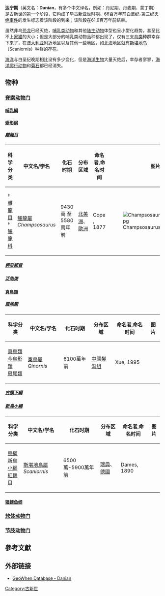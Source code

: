 {{expand|time=2015-07-30T06:28:54+00:00}}
{{unreferenced|time=2015-07-30T06:28:54+00:00}}
{{Tertiary graphical timeline}}
'''达宁期'''（英文名：'''Danian'''，有多个中文译名，例如：丹尼期、丹麦期、蒙丁期）是[[古新世|古新世]]的第一个阶段，它构成了早古新亚世时期。66百万年前[[白垩纪-第三纪灭绝事件|白垩纪-第三纪灭绝事件]]的发生标志着该阶段的到来；该阶段在61.6百万年前结束。

虽然非鸟[[恐龙|恐龙]]已经灭绝，[[哺乳类动物|哺乳类动物]]和其他[[陆生动物|陆生动物]]体型也呈小型化趋势，甚至比不上[[家猫|家猫]]的大小；但是大部分的哺乳类动物品种都出现了，仅有三支[[鸟类|鸟类]]种群幸存下来了，在[[澳大利亚|澳大利亚]]附近地区以及其他一些地区，如[[北海_(大西洋)|北海]]地区就有[[斯堪地鸟|斯堪地鸟]]（Scaniornis）种群的存在。

[[海洋|海洋]]与白垩纪晚期相比没有多少变化，但是[[海洋生物|海洋生物]]大量灭绝后，幸存者寥寥，[[海洋爬行动物|海洋爬行动物]]和[[菊石|菊石]]都已经消失。
== 物种 ==
{{动态列表}}
=== [[脊索动物门|脊索动物门]] ===
==== [[哺乳綱|哺乳綱]] ====

==== [[蜥形纲|蜥形纲]] ====
===== [[離龍目|離龍目]] =====
{| class="wikitable"
!科学分类
!中文名/学名
!化石时期
!分布区域
!命名者,命名时间
!图片
|-
|†[[離龍目|離龍目]]<br>†[[鱷龍科|鱷龍科]]
|[[鱷龍|鱷龍屬]] ''Champsosaurus''
|9430萬 至 5580萬年前
|[[北美洲|北美洲]]、[[歐洲|歐洲]]
|Cope , 1877
|[[File:Champsosaurus_natator.jpg|thumb]]
|}

===== [[鳄形超目|鳄形超目]] =====
===== [[泛龟类|泛龟类]] =====


==== [[真鳥類|真鳥類]] ====
===== [[扇尾類|扇尾類]] =====
{| class="wikitable"
!科学分类
!中文名/学名
!化石时期
!分布区域
!命名者,命名时间
!图片
|-
|[[真鳥類|真鳥類]]<br>[[今鳥形類|今鳥形類]]<br>[[扇尾類|扇尾類]]
|[[秦鳥屬|秦鳥屬]] ''Qinornis''
|6100萬年前
|[[中華人民共和國|中國]][[樊沟组|樊沟组]]
|Xue, 1995
|
|}

===== [[古顎下綱|古顎下綱]] =====

===== [[新鳥小綱|新鳥小綱]] =====
{| class="wikitable"
!科学分类
!中文名/学名
!化石时期
!分布区域
!命名者,命名时间
!图片
|-
|[[鳥綱|鳥綱]]<br>[[新鳥小綱|新鳥小綱]]<br>[[紅鶴|紅鶴目]]
|[[斯堪地鳥屬|斯堪地鳥屬]] ''Scaniornis''
|6500萬-5900萬年前
|[[瑞典|瑞典]]、[[德國|德國]]
|Dames, 1890
|
|}

==== [[辐鳍鱼纲|辐鳍鱼纲]] ====

=== [[软体动物门|软体动物门]] ===
=== [[节肢动物门|节肢动物门]] ===
==參考文獻==
{{Reflist|refs=}}
==外部链接==
*[http://www.stratigraphy.org/geowhen/stages/Danian.html GeoWhen Database - Danian] {{Wayback|url=http://www.stratigraphy.org/geowhen/stages/Danian.html |date=20090204181020 }}

{{Authority control}}
[[Category:古新世|Category:古新世]]

{{geol-stub}}